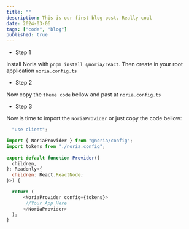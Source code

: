 ```yaml
---
title: ""
description: This is our first blog post. Really cool
date: 2024-03-06
tags: ["code", "blog"]
published: true
---
```


* Step 1

Install Noria with `pnpm install @noria/react`. Then create in your root application `noria.config.ts`

* Step 2

Now copy the `theme code` bellow and past at `noria.config.ts`

* Step 3

Now is time to import the  `NoriaProvider` or just copy the code bellow:

```js  {4,5,14} showLineNumbers title="App.tsx"
  "use client";

import { NoriaProvider } from "@noria/config";
import tokens from "./noria.config";
 
export default function Provider({
  children,
}: Readonly<{
  children: React.ReactNode;
}>) {

  return (
      <NoriaProvider config={tokens}>
       //Your App Here
      </NoriaProvider>
  );
}
 
```